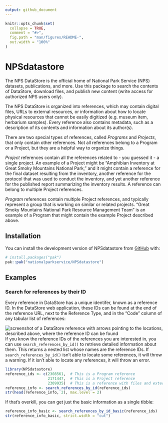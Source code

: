 ```yaml
---
output: github_document
---
```


<!-- README.md is generated from README.Rmd. Please edit that file -->

```r
knitr::opts_chunk$set(
  collapse = TRUE,
  comment = "#>",
  fig.path = "man/figures/README-",
  out.width = "100%"
)
```

# NPSdatastore

<!-- badges: start -->
<!-- badges: end -->

The NPS DataStore is the official home of National Park Service (NPS) datasets, publications, and more. Use this package to search the contents of DataStore, download files, and publish new content (write access for authorized NPS users only).

The NPS DataStore is organized into references, which may contain digital files, URLs to external resources, or information about how to locate physical resources that cannot be easily digitized (e.g. museum item, herbarium samples). Every reference also contains metadata, such as a description of its contents and information about its author(s).

There are two special types of references, called *Programs* and *Projects*, that only contain other references. Not all references belong to a Program or a Project, but they are a helpful way to organize things.

*Project* references contain all the references related to - you guessed it - a single project. An example of a Project might be "Amphibian Inventory at Great Smoky Mountains National Park," and it might contain a reference for the final dataset resulting from the inventory, another reference for the protocol that was used to conduct the inventory, and yet another reference for the published report summarizing the inventory results. A reference can belong to multiple Project references.

*Program* references contain multiple Project references, and typically represent a group that is working on similar or related projects. "Great Smoky Mountains National Park Resource Management Team" is an example of a Program that might contain the example Project described above.

## Installation

You can install the development version of NPSdatastore from [GitHub](https://github.com/) with:

``` r
# install.packages("pak")
pak::pak("nationalparkservice/NPSdatastore")
```

## Examples

### Search for references by their ID

Every reference in DataStore has a unique identifer, known as a reference ID. In the DataStore web application,
these IDs can be found at the end of the reference URL, next to the Reference Type, and in the "Code" column of any
tabular list of references:

![screenshot of a DataStore reference with arrows pointing to the locations, described above, where the reference ID can be found](man/figures/ref_id_locations.png)
If you know the reference IDs of the references you are interested in, you can use `search_references_by_id()` to retrieve detailed information about them. This returns a nested list whose names are the reference IDs. If `search_references_by_id()` isn't able to locate some references, it will throw a warning. If it isn't able to locate any references, it will throw an error.

```r
library(NPSdatastore)
reference_ids <- c(2308561,  # This is a Program reference
                   2171447,  # This is a Project reference
                   2309935)  # This is a reference with files and external links
reference_info <- search_references_by_id(reference_ids)
str(head(reference_info, 2), max.level = 2)
```

If that's overkill, you can get just the basic information as a single tibble:

```r
reference_info_basic <- search_references_by_id_basic(reference_ids)
str(reference_info_basic, strict.width = "cut")
```


